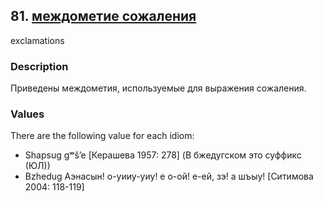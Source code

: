## 81. <a href =  'https://agricolamz.github.io/The_Circassian_Isoglosses_Database/81.html'>междометие сожаления</a>
exclamations

### Description

Приведены междометия, используемые для выражения сожаления.

### Values
There are the following value for each idiom:

* Shapsug  gʷš'e [Керашева 1957: 278] (В бжедугском это суффикс (ЮЛ))
* Bzhedug  Аэнасын! о-уииу-уиу! е о-ой! е-ей, зэ! а шъыу! [Ситимова 2004: 118-119] 

